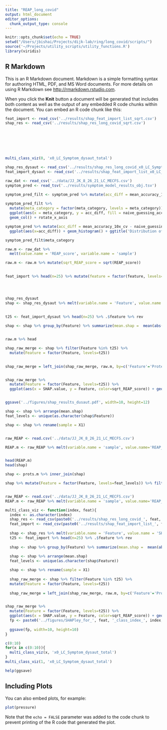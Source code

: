 ```yaml
---
title: "REAP_long_covid"
output: html_document
editor_options: 
  chunk_output_type: console
---
```


```r
knitr::opts_chunk$set(echo = TRUE)
setwd("/Users/jbishai/Projects/dijk-lab/ring/long_covid/scripts/")
source('~/Projects/utility_scripts/utility_functions.R')
library(viridis)

```

## R Markdown

This is an R Markdown document. Markdown is a simple formatting syntax for authoring HTML, PDF, and MS Word documents. For more details on using R Markdown see <http://rmarkdown.rstudio.com>.

When you click the **Knit** button a document will be generated that includes both content as well as the output of any embedded R code chunks within the document. You can embed an R code chunk like this:

```r
feat_import <- read_csv('../results/shap_feat_import_list_sqrt.csv')
shap_res <- read_csv('../results/shap_res_long_covid_sqrt.csv')







multi_class_viz(0, 'x0_LC_Symptom_dysaut_total')

shap_res_dysaut <- read_csv('../results/shap_res_long_covid_x0_LC_Symptom_dysaut_total_class_index_0_sqrt_normed.csv')
feat_import_dysaut <- read_csv('../results/shap_feat_import_list_x0_LC_Symptom_dysaut_total_sqrt_normed.csv')

raw_dat <- read_csv('../data/JJ_JK_8_26_21_LC_MECFS.csv')
symptom_pred <- read_tsv('../results/symptom_model_results_obj.tsv')
```

```r

symptom_pred_filt <- symptom_pred %>% mutate(acc_diff = mean_accuracy_10x_cv - naive_guessing_accuracy) %>% filter(acc_diff > .1) %>% arrange(desc(acc_diff))
  
symptom_pred_filt %>% 
  mutate(meta_category = factor(meta_category, levels = meta_category)) %>%
  ggplot(aes(x = meta_category, y = acc_diff, fill = naive_guessing_accuracy)) + 
  geom_col() + rotate_x_axis

symptom_pred %>% mutate(acc_diff = mean_accuracy_10x_cv - naive_guessing_accuracy) %>%
  ggplot(aes(x=acc_diff)) + geom_histogram() + ggtitle('Distribution of trained_model_acc - naive_guessing_acc')

symptom_pred_filt$meta_category

raw.m <- raw_dat %>%
  melt(value.name = 'REAP_score', variable.name = 'sample')

raw.m <- raw.m %>% mutate(sqrt_REAP_score = sqrt(REAP_score))
  

feat_import %>% head(n=25) %>% mutate(feature = factor(feature, levels=feature)) %>% ggplot(aes(x=feature, y=sqrt(mean_importance))) + geom_col() + rotate_x_axis + ggtitle('Feature Importances (t25) from Shapley Analysis (sqrt normed data)')




shap_res_dysaut
shap <- shap_res_dysaut %>% melt(variable.name = 'Feature', value.name = 'SHAP.value') 
  

t25 <- feat_import_dysaut %>% head(n=25) %>% .$feature %>% rev
  
shap <- shap %>% group_by(Feature) %>% summarize(mean.shap =  mean(abs(SHAP.value))) %>% inner_join(shap)


raw.m %>% head

shap_raw_merge <- shap %>% filter(Feature %in% t25) %>% 
  mutate(Feature = factor(Feature, levels=t25))
    

shap_raw_merge = left_join(shap_raw_merge, raw.m, by=c('Feature'='Protein','X1'='sample'))


shap_raw_merge %>%
  mutate(Feature = factor(Feature, levels=t25)) %>%
  ggplot(aes(x = SHAP.value, y = Feature, color=sqrt_REAP_score)) + geom_jitter()


ggsave('../figures/shap_results_dusaut.pdf', width=10, height=12)

shap <- shap %>% arrange(mean.shap) 
feat_levels <- unique(as.character(shap$Feature))

shap <- shap %>% rename(sample = X1)


raw_REAP <- read.csv('../data/JJ_JK_8_26_21_LC_MECFS.csv')

REAP.m <- raw_REAP %>% melt(variable.name = 'sample', value.name='REAP_score')


head(REAP.m)
head(shap)

shap <- prots.m %>% inner_join(shap)

shap %>% mutate(Feature = factor(Feature, levels=feat_levels)) %>% filter(mean.shap > 0) %>% ggplot(aes(x = SHAP.value, y = Feature, color = z.score.log.cyto)) + geom_jitter(shape=1 ) + scale_color_viridis(name = 'Z-scored \nLog(Sample-specific\n Cytokine Value)') + ggtitle('SHAPley Plot of Viral RF Model') + xlim(-.2, .1)  


raw_REAP <- read.csv('../data/JJ_JK_8_26_21_LC_MECFS.csv')
REAP.m <- raw_REAP %>% melt(variable.name = 'sample', value.name='REAP_score')

multi_class_viz <- function(index, feat){
  index <- as.character(index)
  shap_res <- read_csv(paste0('../results/shap_res_long_covid_', feat, '_class_index_',index, '_sqrt_normed.csv'))
  feat_import <- read_csv(paste0('../results/shap_feat_import_list_', feat, '_class_index_', index, '_sqrt_normed.csv'))
  
  shap <- shap_res %>% melt(variable.name = 'Feature', value.name = 'SHAP.value') 
  t25 <- feat_import %>% head(n=25) %>% .$feature %>% rev
  
  shap <- shap %>% group_by(Feature) %>% summarize(mean.shap =  mean(abs(SHAP.value))) %>% inner_join(shap)
  
  shap <- shap %>% arrange(mean.shap) 
  feat_levels <- unique(as.character(shap$Feature))

  shap <- shap %>% rename(sample = X1)
  
  shap_raw_merge <- shap %>% filter(Feature %in% t25) %>% 
  mutate(Feature = factor(Feature, levels=t25))
    
  shap_raw_merge = left_join(shap_raw_merge, raw.m, by=c('Feature'='Protein','sample'='sample'))


shap_raw_merge %>%
  mutate(Feature = factor(Feature, levels=t25)) %>%
  ggplot(aes(x = SHAP.value, y = Feature, color=sqrt_REAP_score)) + geom_jitter(shape=1) + scale_color_viridis() + ggtitle(paste0('SHAPley Plot of Viral RF for ', feat, '_class_index_', index))
  fp <- paste0('../figures/SHAPley_for_', feat, '_class_index_', index, '.pdf')
  
  ggsave(fp, width=10, height=10)
}

c(0:10)
for(x in c(0:10)){
  multi_class_viz(x, 'x0_LC_Symptom_dysaut_total')
}
multi_class_viz(1, 'x0_LC_Symptom_dysaut_total')

help(ggsave)
```

## Including Plots

You can also embed plots, for example:

```r
plot(pressure)
```

Note that the `echo = FALSE` parameter was added to the code chunk to prevent printing of the R code that generated the plot.
